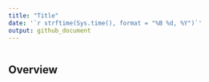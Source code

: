 ```yaml
---
title: "Title"
date: '`r strftime(Sys.time(), format = "%B %d, %Y")`'
output: github_document
---
```


```r
```

## Overview
